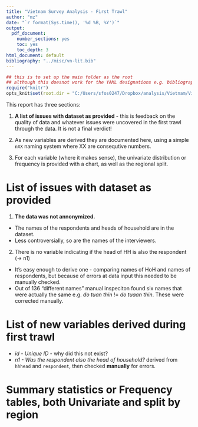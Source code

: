 ```yaml
---
title: "Vietnam Survey Analysis - First Trawl"
author: "mz"
date: "`r format(Sys.time(), '%d %B, %Y')`"
output:
  pdf_document:
    number_sections: yes
    toc: yes
    toc_depth: 3
html_document: default
bibliography: "../misc/vn-lit.bib"
---
```

  
```r
## this is to set up the main folder as the root
## although this doesnot work for the YAML designations e.g. bibliography, css files etc..:(
require("knitr")
opts_knit$set(root.dir = "C:/Users/sfos0247/Dropbox/analysis/Vietnam/VietnamSurvey")
```


This report has three sections:

1. **A list of issues with dataset as provided** - this is feedback on the quality of data and whatever issues were uncovered in the first trawl through the data. It is not a final verdict!

2. As new variables are derived they are documented here, using a simple `nXX` naming system where XX are consequtive numbers. 

3. For each variable (where it makes sense), the univariate distribution or frequency is provided with a chart, as well as the regional split. 

  
  
# List of issues with dataset as provided

1. **The data was not annonymized. **
* The names of the respondents and heads of household are in the dataset.
* Less controversially, so are the names of the interviewers. 

2. There is no variable indicating if the head of HH is also the respondent (-> n1)
* It's easy enough to derive one - comparing names of HoH and names of respondents, but because of errors at data input this needed to be manually checked. 
* Out of 136 "different names" manual inspeciton found six names that were actually the same e.g. *do tuan thin* != *do tuaan thin*. These were corrected manually. 


# List of new variables derived during first trawl

* *id - Unique ID* - why did this not exist?
* *n1 - Was the respondent also the head of household?* derived from `hhhead` and `respondent`, then checked **manually** for errors. 

  
# Summary statistics or Frequency tables, both Univariate and split by region




<!--
rmarkdown::render("scripts/r02-survey-first-trawl.Rmd", output_format = "pdf_document", output_dir = "reports")
-->